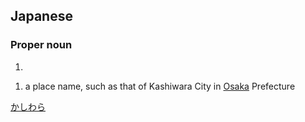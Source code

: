 ==Japanese==
{{ja-kanjitab|かしわ|はら|k2=ばら|yomi=k|r=y}}

===Proper noun===
{{ja-pos|かしわばら|proper}}

# {{surname|lang=ja|sort=かしわばら}}

{{ja-kanjitab|かし|はら|k2=わら|yomi=k}}

{{ja-pos|かしわら|proper}}

# a place name, such as that of Kashiwara City in [[Osaka]] Prefecture

[[Category:ja:Cities|かしわら]]